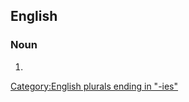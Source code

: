 ==English==

===Noun===
{{head|en|noun form}}

# {{plural of|rosary|lang=en}}

[[Category:English plurals ending in "-ies"]]